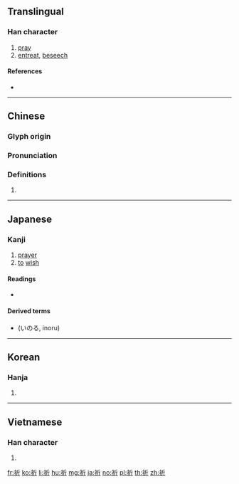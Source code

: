 {{character info/new}}
==Translingual==

===Han character===
{{Han char|rn=113|rad=示|as=04|sn=9|four=32221|canj=IFHML|ids=⿰礻斤}}

# [[pray]]
# [[entreat]], [[beseech]]

====References====
* {{Han ref|kx=0840.090|dkj=24640|dj=1258.110|hdz=42388.140|uh=7948|ud=31048|bh=ACE8|bd=44264}}

----

==Chinese==
{{zh-forms}}

===Glyph origin===
{{Han etym}}

===Pronunciation===
{{zh-pron
|m=qí
|c=kei4
|h=pfs=
|md=
|mn=kî
|w=
|mc=y
|oc=y
|cat=
}}

===Definitions===
{{zh-hanzi}}

# {{rfdef|lang=zh}}

----

==Japanese==

===Kanji===
{{ja-kanji|grade=c|rs=示04}}

# [[prayer]]
# [[to]] [[wish]]

====Readings====
* {{ja-readings|goon=[[ぎ]] (gi), [[げ]] (ge)|kanon=[[き]] (ki)|kun=[[いのる]] (inoru), [[いのり]] (inori)}}

====Derived terms====
* {{l|ja|祈る}} (いのる, inoru)

----

==Korean==

===Hanja===
{{ko-hanja|hangeul=기|eumhun=|rv=gi|mr=ki|y=ki}}

# {{defn|lang=ko|sort=示04}}

----

==Vietnamese==

===Han character===
{{vi-hantu|kì|rs=示04}}

# {{defn|lang=vi}}

[[fr:祈]]
[[ko:祈]]
[[li:祈]]
[[hu:祈]]
[[mg:祈]]
[[ja:祈]]
[[no:祈]]
[[pl:祈]]
[[th:祈]]
[[zh:祈]]